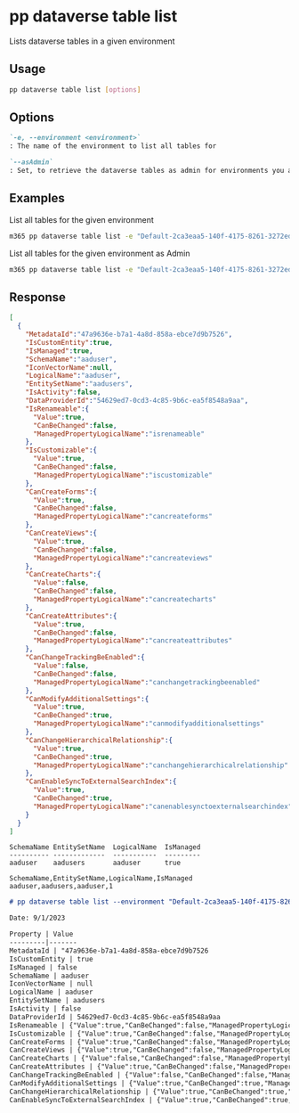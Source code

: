 
# pp dataverse table list

Lists dataverse tables in a given environment

## Usage

```sh
pp dataverse table list [options]
```

## Options

```md definition-list
`-e, --environment <environment>`
: The name of the environment to list all tables for

`--asAdmin`
: Set, to retrieve the dataverse tables as admin for environments you are not a member of.
```

<Global />

## Examples

List all tables for the given environment

```sh
m365 pp dataverse table list -e "Default-2ca3eaa5-140f-4175-8261-3272edf9f339"
```

List all tables for the given environment as Admin

```sh
m365 pp dataverse table list -e "Default-2ca3eaa5-140f-4175-8261-3272edf9f339" --asAdmin
```

## Response

<Tabs>
  <TabItem value="JSON">

  ```json
  [
    {
      "MetadataId":"47a9636e-b7a1-4a8d-858a-ebce7d9b7526",
      "IsCustomEntity":true,
      "IsManaged":true,
      "SchemaName":"aaduser",
      "IconVectorName":null,
      "LogicalName":"aaduser",
      "EntitySetName":"aadusers",
      "IsActivity":false,
      "DataProviderId":"54629ed7-0cd3-4c85-9b6c-ea5f8548a9aa",
      "IsRenameable":{
        "Value":true,
        "CanBeChanged":false,
        "ManagedPropertyLogicalName":"isrenameable"
      },
      "IsCustomizable":{
        "Value":true,
        "CanBeChanged":false,
        "ManagedPropertyLogicalName":"iscustomizable"
      },
      "CanCreateForms":{
        "Value":true,
        "CanBeChanged":false,
        "ManagedPropertyLogicalName":"cancreateforms"
      },
      "CanCreateViews":{
        "Value":true,
        "CanBeChanged":false,
        "ManagedPropertyLogicalName":"cancreateviews"
      },
      "CanCreateCharts":{
        "Value":false,
        "CanBeChanged":false,
        "ManagedPropertyLogicalName":"cancreatecharts"
      },
      "CanCreateAttributes":{
        "Value":true,
        "CanBeChanged":false,
        "ManagedPropertyLogicalName":"cancreateattributes"
      },
      "CanChangeTrackingBeEnabled":{
        "Value":false,
        "CanBeChanged":false,
        "ManagedPropertyLogicalName":"canchangetrackingbeenabled"
      },
      "CanModifyAdditionalSettings":{
        "Value":true,
        "CanBeChanged":true,
        "ManagedPropertyLogicalName":"canmodifyadditionalsettings"
      },
      "CanChangeHierarchicalRelationship":{
        "Value":true,
        "CanBeChanged":true,
        "ManagedPropertyLogicalName":"canchangehierarchicalrelationship"
      },
      "CanEnableSyncToExternalSearchIndex":{
        "Value":true,
        "CanBeChanged":true,
        "ManagedPropertyLogicalName":"canenablesynctoexternalsearchindex"
      }
    }
  ]
  ```

  </TabItem>
  <TabItem value="Text">

  ```text
  SchemaName EntitySetName  LogicalName  IsManaged
  ---------- -------------  -----------  ---------
  aaduser    aadusers       aaduser      true
  ```

  </TabItem>
  <TabItem value="CSV">

  ```csv
  SchemaName,EntitySetName,LogicalName,IsManaged
  aaduser,aadusers,aaduser,1
  ```

  </TabItem>
  <TabItem value="Markdown">

  ```md
  # pp dataverse table list --environment "Default-2ca3eaa5-140f-4175-8261-3272edf9f339"

  Date: 9/1/2023

  Property | Value
  ---------|-------
  MetadataId | "47a9636e-b7a1-4a8d-858a-ebce7d9b7526
  IsCustomEntity | true
  IsManaged | false
  SchemaName | aaduser
  IconVectorName | null
  LogicalName | aaduser
  EntitySetName | aadusers
  IsActivity | false
  DataProviderId | 54629ed7-0cd3-4c85-9b6c-ea5f8548a9aa
  IsRenameable | {"Value":true,"CanBeChanged":false,"ManagedPropertyLogicalName":"isrenameable"}
  IsCustomizable | {"Value":true,"CanBeChanged":false,"ManagedPropertyLogicalName":"iscustomizable"}
  CanCreateForms | {"Value":true,"CanBeChanged":false,"ManagedPropertyLogicalName":"cancreateforms"}
  CanCreateViews | {"Value":true,"CanBeChanged":false,"ManagedPropertyLogicalName":"cancreateviews"}
  CanCreateCharts | {"Value":false,"CanBeChanged":false,"ManagedPropertyLogicalName":"cancreatecharts"}
  CanCreateAttributes | {"Value":true,"CanBeChanged":false,"ManagedPropertyLogicalName":"cancreateattributes"}
  CanChangeTrackingBeEnabled | {"Value":false,"CanBeChanged":false,"ManagedPropertyLogicalName":"canchangetrackingbeenabled"}
  CanModifyAdditionalSettings | {"Value":true,"CanBeChanged":true,"ManagedPropertyLogicalName":"canmodifyadditionalsettings"}
  CanChangeHierarchicalRelationship | {"Value":true,"CanBeChanged":true,"ManagedPropertyLogicalName":"canchangehierarchicalrelationship"}
  CanEnableSyncToExternalSearchIndex | {"Value":true,"CanBeChanged":true,"ManagedPropertyLogicalName":"canenablesynctoexternalsearchindex"}
  ```

  </TabItem>
</Tabs>

